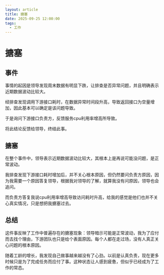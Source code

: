 ```yaml
---
layout: article
title: 搪塞
date: 2025-09-25 12:00:00
tags:
  - 工作
---
```



# 搪塞

###

## 事件

事情的起因是领导发现周末数据有明显下跌，让排查是否异常问题，并且明确表示近期数据波动比较大。

经排查发现调用下游接口耗时，在数据异常时间段升高，导致返回接口为空量增加，因此基本可以确定是该问题导致。

于是询问下游接口负责方，反馈服务cpu利用率增高所导致。

将此结论反馈给领导，终结此事。

## 搪塞

在整个事件中，领导表示近期数据波动比较大，其根本上是再说可能没问题，是正常波动。

我排查发现下游接口耗时增加后，并不关心根本原因，但仍然要问负责方原因，因为我需要一个原因答复领导，根据我对领导的了解，就算我没有问原因，领导也会追问。

而负责方答复我说cpu利用率增高导致访问耗时升高，给我的感觉是他们也并不关心真实情况，只是想把我搪塞过去。

## 总结

这件事反映了工作中普遍存在的搪塞现象：领导暗示可能是正常波动，我为了应付而去找个理由，下游团队也只是给个表面原因。每个人都在走过场，没有人真正关心问题的根本原因。

随着工龄的增长，我发现自己做事越来越没有了心劲。以前是认真负责，现在更多时候只是为了完成任务而应付了事。这种状态让人感到疲惫，但似乎已经成为了工作的常态。

